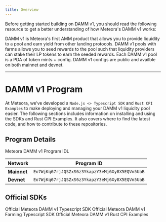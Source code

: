 ```yaml
---
title: Overview
---
```


Before getting started building on DAMM v1, you should read the following resource to get a better understanding of how Meteora's DAMM v1 works:

<CardGroup cols={2}>
  <Card title="What's DAMM v1?" icon="question" iconType="solid" href="/overview/products/damm-v1/what-is-damm-v1">
    DAMM v1 is Meteora's first AMM product that allows you to provide liquidity to a pool and earn yield from other landing protocols.
  </Card>
  <Card title="Pools with Farms" icon="farm" iconType="solid" href="/overview/products/damm-v1/pools-with-farms">
    DAMM v1 pools with farms allows you to seed rewards to the pool such that liquidity providers can stake their LP tokens to earn the seeded rewards.
  </Card>
  <Card title="DAMM v1 Configs" icon="gear" iconType="solid" href="/developer-guide/guides/damm-v1/pool-fee-configs">
    Each DAMM v1 pool is a PDA of token mints + config. DAMM v1 configs are public and availble on both mainnet and devnet.
  </Card>
</CardGroup>

---

# DAMM v1 Program

At Meteora, we’ve developed a `Node.js <> Typescript SDK` and `Rust CPI Examples` to make deploying and managing your DAMM v1 liquidity pool easier. The following sections includes information on installing and using the SDKs and Rust CPI Examples. It also covers where to find the latest code, and how to contribute to these repositories.

## Program Details

<CardGroup cols={1}>
  <Card title="DAMM v1 IDL" icon="code" iconType="solid" href="https://github.com/MeteoraAg/cpi-examples/blob/3326f57fb616c5a310920aa4d2c22073eb3dc6fb/idls/dynamic_amm.json">
    Meteora DAMM v1 Program IDL
  </Card>
</CardGroup>

<div className="overflow-x-auto">
  <table className="w-full border-collapse">
    <thead>
      <tr className="border-b border-gray-300 dark:border-gray-600">
        <th className="text-left py-3 px-4 font-semibold text-gray-900 dark:text-gray-100">Network</th>
        <th className="text-left py-3 px-4 font-semibold text-gray-900 dark:text-gray-100">Program ID</th>
      </tr>
    </thead>
    <tbody>
      <tr className="border-b border-gray-200 dark:border-gray-700 hover:bg-gray-50 dark:hover:bg-gray-800">
        <td className="py-3 px-4"><strong className="text-gray-900 dark:text-gray-100">Mainnet</strong></td>
        <td className="py-3 px-4"><code className="bg-gray-100 dark:bg-gray-800 px-2 py-1 rounded text-sm font-mono">Eo7WjKq67rjJQSZxS6z3YkapzY3eMj6Xy8X5EQVn5UaB</code></td>
      </tr>
      <tr className="border-b border-gray-200 dark:border-gray-700 hover:bg-gray-50 dark:hover:bg-gray-800">
        <td className="py-3 px-4"><strong className="text-gray-900 dark:text-gray-100">Devnet</strong></td>
        <td className="py-3 px-4"><code className="bg-gray-100 dark:bg-gray-800 px-2 py-1 rounded text-sm font-mono">Eo7WjKq67rjJQSZxS6z3YkapzY3eMj6Xy8X5EQVn5UaB</code></td>
      </tr>
    </tbody>
  </table>
</div>

## Official SDKs

<CardGroup cols={2}>
  <Card title="Typescript SDK" icon="node-js" iconType="solid" href="/developer-guide/guides/damm-v1/typescript-sdk/getting-started">
    Official Meteora DAMM v1 Typescript SDK
  </Card>
  <Card title="Farming SDK" icon="node-js" iconType="solid" href="/developer-guide/guides/damm-v1/farming-sdk/getting-started">
    Official Meteora DAMM v1 Farming Typescript SDK
  </Card>
  <Card title="Rust CPI Examples" icon="rust" iconType="solid" href="/developer-guide/guides/damm-v1/rust/cpi-examples">
    Official Meteora DAMM v1 Rust CPI Examples
  </Card>
</CardGroup>